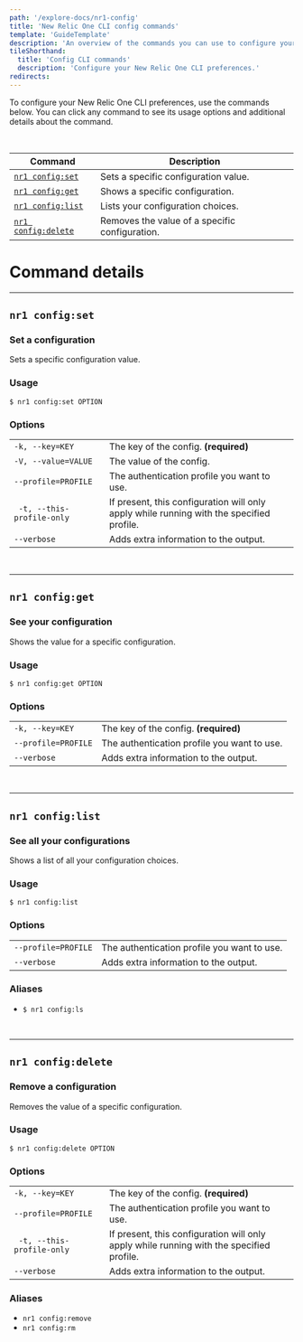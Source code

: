 ```yaml
---
path: '/explore-docs/nr1-config'
title: 'New Relic One CLI config commands'
template: 'GuideTemplate'
description: 'An overview of the commands you can use to configure your New Relic One CLI preferences.'
tileShorthand:
  title: 'Config CLI commands'
  description: 'Configure your New Relic One CLI preferences.'
redirects:
---
```


<Intro>

To configure your New Relic One CLI preferences, use the commands below. You can click any command to see its usage options and additional details about the command.

</Intro>

<br/> 

| Command | Description |
|---|---|
| [`nr1 config:set`](#nr1-configset) | Sets a specific configuration value. |
| [`nr1 config:get`](#nr1-configget) | Shows a specific configuration. |
| [`nr1 config:list`](#nr1-configlist) | Lists your configuration choices. |
| [`nr1 config:delete`](#nr1-configdelete) | Removes the value of a specific configuration. |

# Command details

***

## `nr1 config:set`
### Set a configuration
Sets a specific configuration value.

### Usage
`$ nr1 config:set OPTION` 

### Options
| | |
|---|---|
| `-k, --key=KEY` | The key of the config. **(required)** |
| `-V, --value=VALUE` | The value of the config. |
| `--profile=PROFILE` | The authentication profile you want to use. |
|` -t, --this-profile-only` | If present, this configuration will only apply while running with the specified profile.|
| `--verbose` | Adds extra information to the output. |

<br>

*** 

## `nr1 config:get`
### See your configuration
Shows the value for a specific configuration.

### Usage
`$ nr1 config:get OPTION`

### Options
| | |
|---|---|
| `-k, --key=KEY` | The key of the config. **(required)** |
| `--profile=PROFILE` | The authentication profile you want to use. |
| `--verbose` | Adds extra information to the output. |

<br>

*** 

## `nr1 config:list`
### See all your configurations
Shows a list of all your configuration choices.

### Usage
`$ nr1 config:list`

### Options
| | |
|---|---|
| `--profile=PROFILE` | The authentication profile you want to use. |
| `--verbose` | Adds extra information to the output. |

### Aliases
* `$ nr1 config:ls`

<br>

*** 

## `nr1 config:delete`
### Remove a configuration
Removes the value of a specific configuration.

### Usage
`$ nr1 config:delete OPTION`

### Options
| | |
|---|---|
| `-k, --key=KEY` | The key of the config. **(required)**|
| `--profile=PROFILE` | The authentication profile you want to use. |
|` -t, --this-profile-only` | If present, this configuration will only apply while running with the specified profile.|
| `--verbose` | Adds extra information to the output. |

### Aliases
* `nr1 config:remove`
* `nr1 config:rm`
